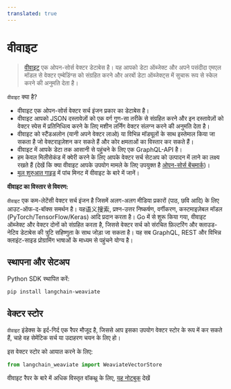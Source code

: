 ```yaml
---
translated: true
---
```


# वीवाइट

>[वीवाइट](https://weaviate.io/) एक ओपन-सोर्स वेक्टर डेटाबेस है। यह आपको डेटा ऑब्जेक्ट और अपने पसंदीदा एमएल मॉडल से वेक्टर एम्बेडिंग्स को संग्रहित करने और अरबों डेटा ऑब्जेक्ट्स में सुचारू रूप से स्केल करने की अनुमति देता है।

`वीवाइट` क्या है?
- वीवाइट एक ओपन-सोर्स ​वेक्टर सर्च इंजन ​प्रकार का डेटाबेस है।
- वीवाइट आपको JSON दस्तावेज़ों को एक वर्ग गुण-सा तरीके से संग्रहित करने और इन दस्तावेज़ों को वेक्टर स्पेस में प्रतिनिधित्व करने के लिए मशीन लर्निंग वेक्टर संलग्न करने की अनुमति देता है।
- वीवाइट को स्टैंडअलोन (यानी अपने वेक्टर लाओ) या विभिन्न मॉड्यूलों के साथ इस्तेमाल किया जा सकता है जो वेक्टराइज़ेशन कर सकते हैं और कोर क्षमताओं का विस्तार कर सकते हैं।
- वीवाइट में आपके डेटा तक आसानी से पहुंचने के लिए एक GraphQL-API है।
- हम केवल मिलीसेकंड में क्वेरी करने के लिए आपके वेक्टर सर्च सेटअप को उत्पादन में लाने का लक्ष्य रखते हैं (देखें कि क्या वीवाइट आपके उपयोग मामले के लिए उपयुक्त है [ओपन-सोर्स बेंचमार्क](https://weaviate.io/developers/weaviate/current/benchmarks/))।
- [मूल शुरुआत गाइड](https://weaviate.io/developers/weaviate/current/core-knowledge/basics.html) में पांच मिनट में वीवाइट के बारे में जानें।

**वीवाइट का विस्तार से विवरण:**

`वीवाइट` एक कम-लेटेंसी वेक्टर सर्च इंजन है जिसमें अलग-अलग मीडिया प्रकारों (पाठ, छवि आदि) के लिए आउट-ऑफ-द-बॉक्स समर्थन है। यह语义搜索, प्रश्न-उत्तर निष्कर्षण, वर्गीकरण, कस्टमाइज़ेबल मॉडल (PyTorch/TensorFlow/Keras) आदि प्रदान करता है। Go में से शुरू किया गया, वीवाइट ऑब्जेक्ट और वेक्टर दोनों को संग्रहित करता है, जिससे वेक्टर सर्च को संरचित फ़िल्टरिंग और क्लाउड-नेटिव डेटाबेस की त्रुटि सहिष्णुता के साथ जोड़ा जा सकता है। यह सब GraphQL, REST और विभिन्न क्लाइंट-साइड प्रोग्रामिंग भाषाओं के माध्यम से पहुंचने योग्य है।

## स्थापना और सेटअप

Python SDK स्थापित करें:

```bash
pip install langchain-weaviate
```

## वेक्टर स्टोर

`वीवाइट` इंडेक्स के इर्द-गिर्द एक रैपर मौजूद है, जिससे आप इसका उपयोग वेक्टर स्टोर के रूप में कर सकते हैं, चाहे वह सेमेंटिक सर्च या उदाहरण चयन के लिए हो।

इस वेक्टर स्टोर को आयात करने के लिए:

```python
from langchain_weaviate import WeaviateVectorStore
```

वीवाइट रैपर के बारे में अधिक विस्तृत वॉकथ्रू के लिए, [यह नोटबुक](/docs/integrations/vectorstores/weaviate) देखें
